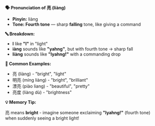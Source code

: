 **🗣️ Pronunciation of 亮 (liàng)**

- **Pinyin:** liàng
- **Tone: Fourth tone** — sharp **falling** tone, like giving a command

**🔤 Breakdown:**

- **l** like **"l"** in "light"
- **iàng** sounds like **"yahng"**, but with fourth tone → sharp fall
- **liàng** sounds like **"lyahng!"** with a commanding drop

**📝 Common Examples:**

- 亮 (liàng) - "bright", "light"
- 明亮 (míng liàng) - "bright", "brilliant"
- 漂亮 (piào liang) - "beautiful", "pretty"
- 亮度 (liàng dù) - "brightness"

**💡 Memory Tip:**

亮 means **bright** - imagine someone exclaiming **"lyahng!"** (fourth tone) when suddenly seeing a
bright light!
